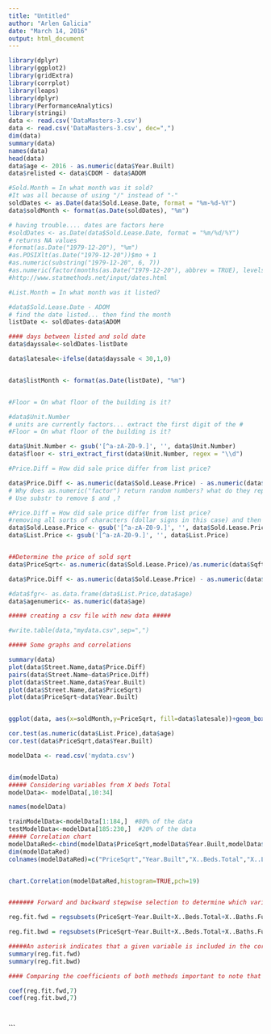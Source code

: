 ---
title: "Untitled"
author: "Arlen Galicia"
date: "March 14, 2016"
output: html_document
---
```{r}
library(dplyr)
library(ggplot2)
library(gridExtra)
library(corrplot)
library(leaps)
library(dplyr)
library(PerformanceAnalytics)
library(stringi)
data <- read.csv('DataMasters-3.csv')
data <- read.csv('DataMasters-3.csv', dec=",")
dim(data)
summary(data)
names(data)
head(data)
data$age <- 2016 - as.numeric(data$Year.Built)
data$relisted <- data$CDOM - data$ADOM

#Sold.Month = In what month was it sold?
#It was all because of using "/" instead of "-"
soldDates <- as.Date(data$Sold.Lease.Date, format = "%m-%d-%Y")
data$soldMonth <- format(as.Date(soldDates), "%m") 

# having trouble.... dates are factors here
#soldDates <- as.Date(data$Sold.Lease.Date, format = "%m/%d/%Y")
# returns NA values
#format(as.Date("1979-12-20"), "%m") 
#as.POSIXlt(as.Date("1979-12-20"))$mo + 1 
#as.numeric(substring("1979-12-20", 6, 7)) 
#as.numeric(factor(months(as.Date("1979-12-20"), abbrev = TRUE), levels = month.abb)) 
#http://www.statmethods.net/input/dates.html

#List.Month = In what month was it listed?

#data$Sold.Lease.Date - ADOM
# find the date listed... then find the month
listDate <- soldDates-data$ADOM

#### days between listed and sold date 
data$dayssale<-soldDates-listDate

data$latesale<-ifelse(data$dayssale < 30,1,0)


data$listMonth <- format(as.Date(listDate), "%m")


#Floor = On what floor of the building is it?

#data$Unit.Number
# units are currently factors... extract the first digit of the # 
#Floor = On what floor of the building is it?

data$Unit.Number <- gsub('[^a-zA-Z0-9.]', '', data$Unit.Number)
data$floor <- stri_extract_first(data$Unit.Number, regex = "\\d")

#Price.Diff = How did sale price differ from list price?

data$Price.Diff <- as.numeric(data$Sold.Lease.Price) - as.numeric(data$List.Price) # does not work
# Why does as.numeric("factor") return random numbers? what do they represent?
# Use substr to remove $ and ,?

#Price.Diff = How did sale price differ from list price?
#removing all sorts of characters (dollar signs in this case) and then changing as numeric 
data$Sold.Lease.Price <- gsub('[^a-zA-Z0-9.]', '', data$Sold.Lease.Price)
data$List.Price <- gsub('[^a-zA-Z0-9.]', '', data$List.Price)


##Determine the price of sold sqrt 
data$PriceSqrt<- as.numeric(data$Sold.Lease.Price)/as.numeric(data$Sqft.Total)

data$Price.Diff <- as.numeric(data$Sold.Lease.Price) - as.numeric(data$List.Price)

#data$fgr<- as.data.frame(data$List.Price,data$age)
data$agenumeric<- as.numeric(data$age)

##### creating a csv file with new data #####

#write.table(data,"mydata.csv",sep=",")

##### Some graphs and correlations 

summary(data)
plot(data$Street.Name,data$Price.Diff)
pairs(data$Street.Name~data$Price.Diff)
plot(data$Street.Name,data$Year.Built)
plot(data$Street.Name,data$PriceSqrt)
plot(data$PriceSqrt~data$Year.Built)


ggplot(data, aes(x=soldMonth,y=PriceSqrt, fill=data$latesale))+geom_boxplot()+facet_wrap(~Street.Name)

cor.test(as.numeric(data$List.Price),data$age)
cor.test(data$PriceSqrt,data$Year.Built)

modelData <- read.csv('mydata.csv')


dim(modelData)
##### Considering variables from X beds Total
modelData<- modelData[,10:34]

names(modelData)

trainModelData<-modelData[1:184,]  #80% of the data
testModelData<-modelData[185:230,]  #20% of the data
##### Correlation chart 
modelDataRed<-cbind(modelData$PriceSqrt,modelData$Year.Built,modelData$X..Beds.Total,modelData$X..Living,modelData$floor,modelData$ADOM,modelData$List.Price)
dim(modelDataRed)
colnames(modelDataRed)=c("PriceSqrt","Year.Built","X..Beds.Total","X..Living","floor","ADOM","List.Price")


chart.Correlation(modelDataRed,histogram=TRUE,pch=19)


####### Forward and backward stepwise selection to determine which variables should be considered to project the sqrt price (SoldPrice/Sqrt total), The following variables have been connsidered since dates were analyzed day by day within this method

reg.fit.fwd = regsubsets(PriceSqrt~Year.Built+X..Beds.Total+X..Baths.Full+X..Baths.Half+X..Living+X..Garage.Spaces+X..Living+listMonth+soldMonth+floor+ADOM+CDOM+List.Price+Price.Diff+dayssale, data=trainModelData, method="forward")

reg.fit.bwd = regsubsets(PriceSqrt~Year.Built+X..Beds.Total+X..Baths.Full+X..Baths.Half+X..Living+X..Garage.Spaces+X..Living+listMonth+soldMonth+floor+ADOM+CDOM+List.Price+Price.Diff+dayssale, data=trainModelData, method="backward")

#####An asterisk indicates that a given variable is included in the corresponding model
summary(reg.fit.fwd)
summary(reg.fit.bwd)

#### Comparing the coefficients of both methods important to note that  the values and variables selected are the same whether use fwd or bwd??? Is that ok???

coef(reg.fit.fwd,7)
coef(reg.fit.bwd,7)




```




```

